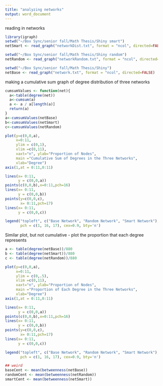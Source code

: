 ```yaml
---
title: "analyzing networks"
output: word_document
---
```


reading in networks
```r
library(igraph)
setwd("~/Box Sync/senior fall/Math Thesis/Shiny smart")
netSmart <- read_graph("networkDist.txt", format = "ncol", directed=FALSE)

setwd("~/Box Sync/senior fall/Math Thesis/Shiny random")
netRandom <- read_graph("networkRandom.txt", format = "ncol", directed=FALSE)

setwd("~/Box Sync/senior fall/Math Thesis/Shiny")
netBase <- read_graph("network.txt", format = "ncol", directed=FALSE)

```

making a cumulative sum graph of degree distribution of three networks 
```r
cumsumValues <- function(net){
  a<-table(degree(net))
  a<-cumsum(a)
  a <- a / a[length(a)]
  return(a)
}
a<-cumsumValues(netBase)
b<-cumsumValues(netSmart)
c<-cumsumValues(netRandom) 

plot(y=c(0,0,a),
     x=0:11,
     ylim = c(0,1),
     xlim =c(0,11),
     xaxt="n", ylab="Proportion of Nodes",
     main ="Cumulative Sum of Degrees in the Three Networks",
     xlab="Degree")
axis(1,at = 0:11,0:11)

lines(x= 0:11,
      y = c(0,0,a))
points(c(0,0,b),x=0:11,pch=16)
lines(x= 0:11,
      y = c(0,0,b))
points(y=c(0,0,c),
       x= 0:11,pch=17)
lines(x= 0:11,
      y = c(0,0,c))

legend("topleft", c("Base Network", "Random Network", "Smart Network"),
       pch = c(1, 16, 17), cex=0.9, bty='n')

```

Similar plot, but not cumulative - plot the proportion that each degree represents
```r
a <- table(degree(netBase))/880
b <- table(degree(netSmart))/880
c <- table(degree(netRandom))/880

plot(y=c(0,0,a),
     x=0:11,
     ylim = c(0,.5),
     xlim =c(0,11),
     xaxt="n", ylab="Proportion of Nodes",
     main ="Proportion of Each Degree in the Three Networks",
     xlab="Degree")
axis(1,at = 0:11,0:11)

lines(x= 0:11,
      y = c(0,0,a))
points(c(0,0,b),x=0:11,pch=16)
lines(x= 0:11,
      y = c(0,0,b))
points(y=c(0,0,c),
       x= 0:11,pch=17)
lines(x= 0:11,
      y = c(0,0,c))

legend("topleft", c("Base Network", "Random Network", "Smart Network"),
       pch = c(1, 16, 17), cex=0.9, bty='n')

```


```r

## weird
baseCent <- mean(betweenness(netBase))
randomCent <- mean(betweenness(netRandom))
smartCent <- mean(betweenness(netSmart))

```


